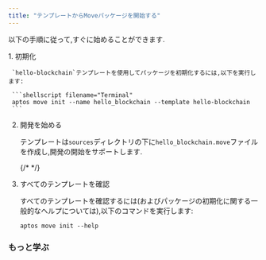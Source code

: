 ```yaml
---
title: "テンプレートからMoveパッケージを開始する"
---
```



以下の手順に従って,すぐに始めることができます.

<Steps>
  1. 初期化

     `hello-blockchain`テンプレートを使用してパッケージを初期化するには,以下を実行します:

     ```shellscript filename="Terminal"
     aptos move init --name hello_blockchain --template hello-blockchain
     ```

  2. 開発を始める

     テンプレートは`sources`ディレクトリの下に`hello_blockchain.move`ファイルを作成し,開発の開始をサポートします.

     {/* <RemoteCodeblock permalink="https://github.com/aptos-labs/aptos-core/blob/afd3706c17bcccfb39a9d6059aecbfa648ed295d/aptos-move/move-examples/hello_blockchain/sources/hello_blockchain.move#L1-L64"></RemoteCodeblock> */}

  3. すべてのテンプレートを確認

     すべてのテンプレートを確認するには(およびパッケージの初期化に関する一般的なヘルプについては),以下のコマンドを実行します:

     ```shellscript
     aptos move init --help
     ```
</Steps>

### もっと学ぶ

<CardGrid>
  <LinkCard href="/ja/build/smart-contracts" title="スマートコントラクト" description="Moveでの開発方法を学ぶ" />

  <LinkCard href="/ja/build/smart-contracts/create-package" title="パッケージの作成" description="Moveパッケージの作成方法を学んで始める" />
</CardGrid>
